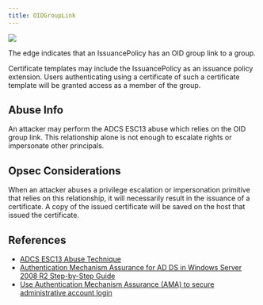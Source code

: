 ```yaml
---
title: OIDGroupLink
---
```

<img src="/assets/enterprise-AND-community-edition-pill-tag.svg"/> 


The edge indicates that an IssuancePolicy has an OID group link to a group.

Certificate templates may include the IssuancePolicy as an issuance policy extension. Users authenticating using a certificate of such a certificate template will be granted access as a member of the group.

Abuse Info
-----------

An attacker may perform the ADCS ESC13 abuse which relies on the OID group link. This relationship alone is not enough to escalate rights or impersonate other principals.

Opsec Considerations
---------------------

When an attacker abuses a privilege escalation or impersonation primitive that relies on this relationship, it will necessarily result in the issuance of a certificate. A copy of the issued certificate will be saved on the host that issued the certificate.

References
----------

* [ADCS ESC13 Abuse Technique](https://posts.specterops.io/adcs-esc13-abuse-technique-fda4272fbd53)
* [Authentication Mechanism Assurance for AD DS in Windows Server 2008 R2 Step-by-Step Guide](https://learn.microsoft.com/en-us/previous-versions/windows/it-pro/windows-server-2008-R2-and-2008/dd378897(v=ws.10)?redirectedfrom=MSDN)
* [Use Authentication Mechanism Assurance (AMA) to secure administrative account login](https://www.gradenegger.eu/en/using-authentication-mechanism-assurance-ama-to-secure-the-login-of-administrative-accounts/)
